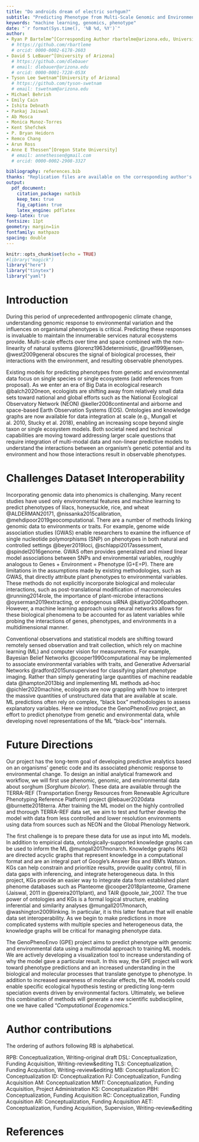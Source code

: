 ```yaml
---
title: "Do androids dream of electric sorhgum?"
subtitle: "Predicting Phenotype from Multi-Scale Genomic and Environment Data using Neural Networks and Knowledge Graphs"
keywords: "machine learning, genomics, phenotype"
date: "`r format(Sys.time(), '%B %d, %Y')`"
author:
- Ryan P Bartelme^[Corresponding Author rbartelme@arizona.edu, University of Arizona]
  # https://github.com/rbartleme
  # orcid: 0000-0002-6178-2603
- David S LeBauer^[University of Arizona]
  # https://github.com/dlebauer
  # email: dlebauer@arizona.edu
  # orcid: 0000-0001-7228-053X
- Tyson Lee Swetnam^[University of Arizona]
  # https://github.com/tyson-swetnam
  # email: tswetnam@arizona.edu
- Michael Behrish
- Emily Cain
- Ishita Debnath
- Pankaj Jaiswal
- Ab Mosca
- Monica Munoz-Torres
- Kent Shefchek
- P. Bryan Heidorn
- Remco Chang
- Arun Ross
- Anne E Thessen^[Oregon State University]
  # email: annethessen@gmail.com
  # orcid: 0000-0002-2908-3327

bibliography: references.bib
thanks: "Replication files are available on the corresponding author's Github account"
output:
  pdf_document:
    citation_package: natbib
    keep_tex: true
    fig_caption: true
    latex_engine: pdflatex
keep-latex: true
fontsize: 11pt
geometry: margin=1in
fontfamily: mathpazo
spacing: double
---
```


```r
knitr::opts_chunk$set(echo = TRUE)
#library("magick")
library("here")
library("tinytex")
library("yaml")
```

# Introduction

  During this period of unprecedented anthropogenic climate change, understanding genomic response to environmental variation and the influences on organismal phenotypes is critical.
Predicting these responses is invaluable to maintain the innumerable services natural ecosystems provide.
Multi-scale effects over time and space combined with the non-linearity of natural systems @lorenz1963deterministic, @ruel1999jensen, @west2009general obscures the signal of biological processes, their interactions with the environment, and resulting observable phenotypes.

  Existing models for predicting phenotypes from genetic and environmental data focus on single species or single ecosystems (add references from proposal).
As we enter an era of Big Data in ecological research @balch2020neon, ecologists are shifting away from relatively small data sets toward national and global efforts such as the National Ecological Observatory Network (NEON) @keller2008continental and airborne and space-based Earth Observation Systems (EOS).
Ontologies and knowledge graphs are now available for data integration at scale (e.g., Mungall et al. 2010, Stucky et al. 2018), enabling an increasing scope beyond single taxon or single ecosystem models.
Both societal need and technical capabilities are moving toward addressing larger scale questions that require integration of multi-modal data and non-linear predictive models to understand the interactions between an organism’s genetic potential and its environment and how those interactions result in observable phenotypes.

# Challenges Dataset Interoperability

  Incorporating genomic data into phenomics is challenging. Many recent studies have used only environmental features and machine learning to predict phenotypes of lilacs, honeysuckle, rice, and wheat @ALDERMAN20171, @nissanka2015calibration, @mehdipoor2019geocomputational.
There are a number of methods linking genomic data to environments or traits.
For example, genome wide association studies (GWAS) enable researchers to examine the influence of single nucleotide polymorphisms (SNP) on phenotypes in both natural and controlled settings @beyer2019loci, @schlappi2017assessment, @spindel2016genome.
GWAS often provides generalized and mixed linear model associations between SNPs and environmental variables, roughly analogous to Genes + Environment = Phenotype (G+E=P).
There are limitations in the assumptions made by existing methodologies, such as GWAS, that directly attribute plant phenotypes to environmental variables.
These methods do not explicitly incorporate biological and molecular interactions, such as post-translational modification of macromolecules @running2014role, the importance of plant-microbe interactions @oyserman2019extracting, or endogenous siRNA @katiyar2006pathogen.
However, a machine learning approach using neural networks allows for these biological phenomena to be accounted for as latent variables while probing the interactions of genes, phenotypes, and environments in a multidimensional manner.

  Conventional observations and statistical models are shifting toward remotely sensed observation and trait collection, which rely on machine learning (ML) and computer vision for measurements.
For example, Bayesian Belief Networks @cooper1990computational may be implemented to associate environmental variables with traits, and Generative Adversarial Networks @radford2015unsupervised for classifying plant phenotype imaging.
Rather than simply generating large quantities of machine readable data @hampton2013big and implementing ML methods ad-hoc @pichler2020machine, ecologists are now grappling with how to interpret the massive quantities of unstructured data that are available at scale.  
ML predictions often rely on complex, “black box” methodologies to assess explanatory variables.
Here we introduce the GenoPhenoEnvo project, an effort to predict phenotype from genetic and environmental data, while developing novel representations of the ML “black-box” internals.

# Future Directions

  Our project has the long-term goal of developing predictive analytics based on an organisms’ genetic code and its associated phenomic response to environmental change.
To design an initial analytical framework and workflow, we will first use phenomic, genomic, and environmental data about sorghum (_Sorghum bicolor_).
These data are available through the TERRA-REF (Transportation Energy Resources from Renewable Agriculture Phenotyping Reference Platform) project @lebauer2020data @burnette2018terra.
After training the ML model on the highly controlled and thorough TERRA-REF data set, we aim to test and further develop the model with data from less controlled and lower resolution environments using data from sources such as NEON and the Global Phenology Network.

  The first challenge is to prepare these data for use as input into ML models. In addition to empirical data, ontologically-supported knowledge graphs can be used to inform the ML @mungall2017monarch.
Knowledge graphs (KG) are directed acyclic graphs that represent knowledge in a computational format and are an integral part of Google’s Answer Box and IBM’s Watson.
KGs can help constrain and prioritize results, provide quality control, fill in data gaps with inferencing, and integrate heterogeneous data.
In this project, KGs  provide an easier way to integrate data from established plant phenome databases such as Planteome @cooper2018planteome, Gramene (Jaiswal, 2011 in @pereira2011plant), and TAIR @poole_tair_2007.
The true power of ontologies and KGs is a formal logical structure, enabling inferential and similarity analyses @mungall2017monarch, @washington2009linking.
In particular, it is this latter feature that will enable data set interoperability.
As we begin to make predictions in more complicated systems with multiple species and heterogeneous data, the knowledge graphs will be critical for managing phenotype data.

  The GenoPhenoEnvo (GPE) project aims to predict phenotype with genomic and environmental data using a multimodal approach to training ML models.
We are actively developing a visualization tool to increase understanding of why the model gave a particular result.
In this way, the GPE project will work toward phenotype predictions and an increased understanding in the biological and molecular processes that translate genotype to phenotype.
In addition to increased awareness of molecular effects, the ML models could enable specific ecological hypothesis testing or predicting long-term speciation events driven by environmental factors.
Ultimately, we believe this combination of methods will generate a new scientific subdiscipline, one we have called “_Computational Ecogenomics._”

# Author contributions

The ordering of authors following RB is alphabetical.

RPB: Conceptualization, Writing-original draft
DSL: Conceptualization, Funding Acquisition, Writing-review&editing
TLS: Conceptualization, Funding Acquisition, Writing-review&editing
MB: Conceptualization
EC: Conceptualization
ID: Conceptualization
PJ: Conceptualization, Funding Acquisition
AM: Conceptualization
MMT: Conceptualization, Funding Acquisition, Project Administration
KS: Conceptualization
PBH: Conceptualization, Funding Acquisition
RC: Conceptualization, Funding Acquisition
AR: Conceptualization, Funding Acquisition
AET: Conceptualization, Funding Acquisition, Supervision, Writing-review&editing

# References
